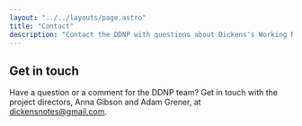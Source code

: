 ```yaml
---
layout: "../../layouts/page.astro"
title: "Contact"
description: "Contact the DDNP with questions about Dickens's Working Notes or how to use the DDNP to research or teach."
---
```


## Get in touch

Have a question or a comment for the DDNP team? Get in touch with the project directors, Anna Gibson and Adam Grener, at dickensnotes@gmail.com. 
